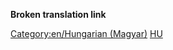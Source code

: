 '''Broken translation link'''{{en/-}}
{{en/Bilingual box| Hu
| Ez az oldal tartalmazza az összes '''magyar cikket'''.
| ''This page provides an index for a wide range of '''articles in Hungarian''' in OpenTTD Wiki.<br/>Articles with {{en/S|Other_languages}} template with'' '''<code><nowiki>language_page=hu</nowiki></code>''' ''parameter automatically link here.''}}
[[Category:en/Hungarian (Magyar)]][[Category:en/Articles in other languages|HU]]